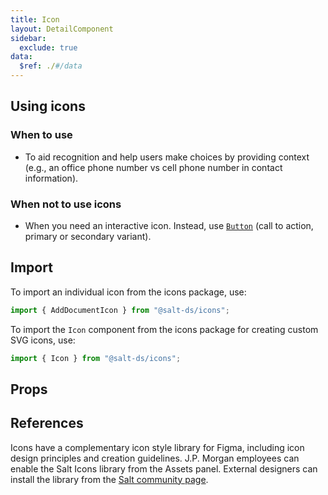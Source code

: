 ```yaml
---
title: Icon
layout: DetailComponent
sidebar:
  exclude: true
data:
  $ref: ./#/data
---
```


## Using icons

### When to use

- To aid recognition and help users make choices by providing context (e.g., an office phone number vs cell phone number in contact information).

### When not to use icons

- When you need an interactive icon. Instead, use [`Button`](/salt/components/Button) (call to action, primary or secondary variant).

## Import

To import an individual icon from the icons package, use:

```js
import { AddDocumentIcon } from "@salt-ds/icons";
```

To import the `Icon` component from the icons package for creating custom SVG icons, use:

```js
import { Icon } from "@salt-ds/icons";
```

## Props

<PropsTable componentName="Icon" packageName="icons" />

## References

Icons have a complementary icon style library for Figma, including icon design principles and creation guidelines. J.P. Morgan employees can enable the Salt Icons library from the Assets panel. External designers can install the library from the [Salt community page](https://www.figma.com/community/file/1184561977727107234/Salt%3A-Icons).
